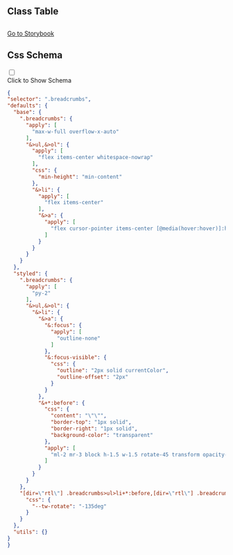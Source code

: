 

## Class Table

<CssTable name="breadcrumbs" />



## 

[Go to Storybook](https://story.ui.icebreaker.top/?path=/docs/navigation-breadcrumbs--docs)

## Css Schema
<div className="collapse">
<input type="checkbox" /> 
<div class="collapse-title px-0">
<span class="btn">Click to Show Schema</span>
</div>
<div class="collapse-content"> 

```json
{
"selector": ".breadcrumbs",
"defaults": {
  "base": {
    ".breadcrumbs": {
      "apply": [
        "max-w-full overflow-x-auto"
      ],
      "&>ul,&>ol": {
        "apply": [
          "flex items-center whitespace-nowrap"
        ],
        "css": {
          "min-height": "min-content"
        },
        "&>li": {
          "apply": [
            "flex items-center"
          ],
          "&>a": {
            "apply": [
              "flex cursor-pointer items-center [@media(hover:hover)]:hover:underline"
            ]
          }
        }
      }
    }
  },
  "styled": {
    ".breadcrumbs": {
      "apply": [
        "py-2"
      ],
      "&>ul,&>ol": {
        "&>li": {
          "&>a": {
            "&:focus": {
              "apply": [
                "outline-none"
              ]
            },
            "&:focus-visible": {
              "css": {
                "outline": "2px solid currentColor",
                "outline-offset": "2px"
              }
            }
          },
          "&+*:before": {
            "css": {
              "content": "\"\"",
              "border-top": "1px solid",
              "border-right": "1px solid",
              "background-color": "transparent"
            },
            "apply": [
              "ml-2 mr-3 block h-1.5 w-1.5 rotate-45 transform opacity-40"
            ]
          }
        }
      }
    },
    "[dir=\"rtl\"] .breadcrumbs>ul>li+*:before,[dir=\"rtl\"] .breadcrumbs>ol>li+*:before": {
      "css": {
        "--tw-rotate": "-135deg"
      }
    }
  },
  "utils": {}
}
}
```

</div>
</div>